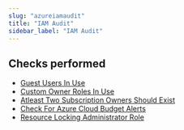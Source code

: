 ```yaml
---
slug: "azureiamaudit"
title: "IAM Audit"
sidebar_label: "IAM Audit"
---
```


## Checks performed

- [Guest Users In Use](azureiamaudit/rules/azure_audit_iam_guest_users_in_use) 
- [Custom Owner Roles In Use](azureiamaudit/rules/azure_audit_iam_custom_owner_roles_in_use) 
- [Atleast Two Subscription Owners Should Exist](azureiamaudit/rules/azure_audit_iam_check_subscription_has_one_owner) 
- [Check For Azure Cloud Budget Alerts](azureiamaudit/rules/azure_audit_iam_consumption_budgets_set) 
- [Resource Locking Administrator Role](azureiamaudit/rules/azure_audit_iam_resource_locking_admin_role) 

